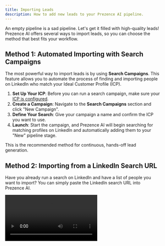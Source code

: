 ```yaml
---
title: Importing Leads
description: How to add new leads to your Prezence AI pipeline.
---
```


An empty pipeline is a sad pipeline. Let's get it filled with high-quality leads! Prezence AI offers several ways to import leads, so you can choose the method that best fits your workflow.

## Method 1: Automated Importing with Search Campaigns

The most powerful way to import leads is by using **Search Campaigns**. This feature allows you to automate the process of finding and importing people on LinkedIn who match your Ideal Customer Profile (ICP).

1.  **Set Up Your ICP**: Before you can run a search campaign, make sure your [ICP is configured](/user-guides/account-setup/ideal-customer-profile).
2.  **Create a Campaign**: Navigate to the **Search Campaigns** section and click "New Campaign".
3.  **Define Your Search**: Give your campaign a name and confirm the ICP you want to use.
4.  **Launch**: Start the campaign, and Prezence AI will begin searching for matching profiles on LinkedIn and automatically adding them to your "New" pipeline stage.

<Info>
  This is the recommended method for continuous, hands-off lead generation.
</Info>

## Method 2: Importing from a LinkedIn Search URL

Have you already run a search on LinkedIn and have a list of people you want to import? You can simply paste the LinkedIn search URL into Prezence AI.

<video src="https://www.loom.com/embed/4c76bcc7add643d6b5b6fa8d3ff4c5cf" />

### Step-by-Step Guide

1. **Identify Your Target Audience**:
   - Determine the job titles or roles that match your ICP
   - Consider using AI tools like Claude to generate a comprehensive list of relevant job titles

2. **Create Labels for Organization**:
   - Before importing leads, create labels in Settings to categorize your leads
   - These labels will help you organize and filter your leads later

3. **Perform a Search on LinkedIn**:
   - Go to LinkedIn and search for your target job titles
   - Use the "1st" filter to find people you're already connected with
   - You can further refine by location or other criteria using "All Filters"

4. **Copy the Search URL**:
   - After running your search, copy the entire URL from your browser's address bar

5. **Import in Prezence AI**:
   - In Prezence AI, go to the Searches section
   - Click "Add Search"
   - Name your search (e.g., "SDR Demo")
   - Paste the LinkedIn search URL
   - Select the appropriate label for these leads
   - Click "Save"

6. **Working with Imported Leads**:
   - After a few hours, your leads will appear in the "New Leads" section
   - You can filter by connection tier:
     - Tier 1: Already connected (ready to message)
     - Tier 2/3: Not connected (need to send connection requests first)
   - Select leads and use "Send Invitation" to queue connection requests
   - Connection requests are sent gradually (every 30 seconds to 2 minutes) to stay within LinkedIn limits

7. **Creating Custom Views**:
   - Filter your leads by connection status, labels, or other criteria
   - Save these filters as custom views for quick access
   - Use these views to efficiently work through your outreach process

## Method 3: Manual Lead Creation

Sometimes you might have a single, high-value lead you want to add quickly.

1.  **Click "Add Lead"**: From the Leads Dashboard, click the **"Add Lead"** button.
2.  **Enter LinkedIn Profile URL**: Paste the URL of the individual's LinkedIn profile.
3.  **Add to Pipeline**: Prezence AI will fetch their profile information and add them as a new lead in your pipeline.

Now that you know how to import leads, the next step is to learn how to effectively manage them using [Pipeline Stages](/user-guides/lead-management/managing-pipeline-stages).
